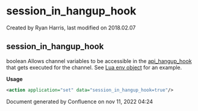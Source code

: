 
# session_in_hangup_hook 

 Created by  Ryan Harris, last modified on 2018.02.07

## session_in_hangup_hook

boolean Allows channel variables to be accessible in the [api\_hangup\_hook](../FreeSWITCH-Explained/Dialplan/Variables-Master-List_16352570.mdx#api_hangup_hook) that gets executed for the channel. See [Lua env object](../FreeSWITCH-Explained/Client-and-Developer-Interfaces/Lua-API-Reference/index.mdx#special-case-env-object) for an example.

**Usage**

```xml
<action application="set" data="session_in_hangup_hook=true"/>
```

Document generated by Confluence on nov 11, 2022 04:24
